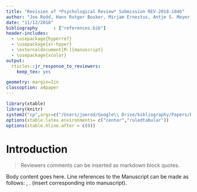 ```yaml
---
title: "Revision of *Psychological Review* Submission REV-2018-1046"
author: "Joe Rodd, Hans Rutger Bosker, Mirjam Ernestus, Antje S. Meyer, Louis ten Bosch"
date: "11/12/2018"
bibliography      : ["references.bib"]
header-includes:
  - \usepackage{hyperref}
  - \usepackage{xr-hyper}
  - \externaldocument[M-]{manuscript}
  - \usepackage{xcolor}
output:
  rticles::jr_response_to_reviewers:
    keep_tex: yes

geometry: margin=1in
classoption: a4paper
---
```


```r
library(xtable)
library(knitr)
system2("cp",args=c("/Users/joerod/Google\\ Drive/bibliography/Papers/Bibliography.bib","mybibfile.bib"))
options(xtable.latex.environments= c("center","ruledtabular"))
options(xtable.hline.after = c(0))

```

# Introduction

> Reviewers comments can be inserted as markdown block quotes.

Body content goes here. Line references to the Manuscript can be made as follows: \lineref{M-psychological-construct}, \lineref{M-psychological-construct-2}. (insert corresponding \linelabels{psychological-construct} into manuscript).





